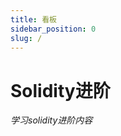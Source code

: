 ```yaml
---
title: 看板
sidebar_position: 0
slug: /
---
```



# Solidity进阶
*学习solidity进阶内容*

<DashboardProcessTip />
<DashboardQuiz courseId={COURSE_ID_SOLIDITY_102} />

<PageMetadata
  title="Solidity进阶"
  description="学习solidity进阶内容！"
  image="https://gateway.pinata.cloud/ipfs/QmYDJ1c9WuqCsEPZDGo8huyCPPkYjd1WoqDvBhSbNsgtJ2/102.png"
/>
